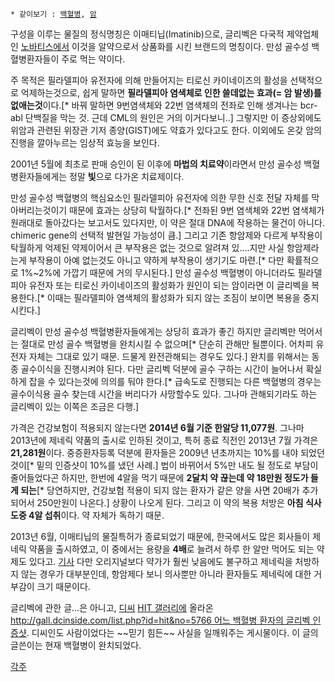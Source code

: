  * 같이보기 : [[백혈병]], [[암]]

구성을 이루는 물질의 정식명칭은 이매티닙(Imatinib)으로, 글리벡은 다국적 제약업체인 [[노바티스]]에서 이것을 알약으로서 상품화를 시킨 브랜드의 명칭이다. 만성 골수성 백혈병환자들이 주로 먹는 약이다.

주 목적은 필라델피아 유전자에 의해 만들어지는 티로신 카이네이즈의 활성을 선택적으로 억제하는것으로, 쉽게 말하면 '''필라델피아 염색체로 인한 쓸데없는 효과(= 암 발생)를 없애는것'''이다.[* 바꿔 말하면 9번염색체와 22번 염색체의 전좌로 인해 생겨나는 bcr-abl 단백질을 막는 것. 근데 CML의 원인은 거의 이거다보니..] 그렇지만 이 증상외에도 위암과 관련된 위장관 기저 종양(GIST)에도 약효가 있다고도 한다. 이외에도 온갖 암의 진행을 깔아누르는 임상적 효능을 보인다.

2001년 5월에 최초로 판매 승인이 된 이후에 '''마법의 치료약'''이라면서 만성 골수성 백혈병환자들에게는 정말 '''빛'''으로 다가온 치료제이다.

만성 골수성 백혈병의 핵심요소인 필라델피아 유전자에 의한 무한 신호 전달 자체를 막아버리는것이기 때문에 효과는 상당히 탁월하다.[* 전좌된 9번 염색체와 22번 염색체가 원래대로 돌아갔다는 보고서도 있다지만, 이 약은 절대 DNA에 작용하는 물건이 아니다. chimeric gene의 선택적 발현일 가능성이 큼.] 그리고 기존 항암제와 다르게 부작용이 탁월하게 억제된 약제이어서 큰 부작용은 없는 것으로 알려져 있....지만 사실 항암제라는게 부작용이 아예 없는것도 아니고 약하게 부작용이 생기기도 마련.[* 다만 확률적으로 1%~2%에 가깝기 때문에 거의 무시된다.] 
만성 골수성 백혈병이 아니더라도 필라델피아 유전자 또는 티로신 카이네이즈의 활성화가 원인이 되는 암이라면 이 글리벡을 복용한다.[* 이때는 필라델피아 염색체의 활성화가 되지 않는 조짐이 보이면 복용을 중지시킨다.]

글리벡이 만성 골수성 백혈병환자들에게는 상당히 효과가 좋긴 하지만 글리벡만 먹어서는 절대로 만성 골수 백혈병을 완치시킬 수 없으며[* 단순히 관해만 될뿐이다. 어차피 유전자 자체는 그대로 있기 때문. 드물게 완전관해되는 경우도 있다.] 완치를 위해서는 동종 골수이식을 진행시켜야 된다. 다만 글리벡 덕분에 골수 구하는 시간이 늘어나서 확실하게 잡을 수 있다는것에 의의를 둬야 한다.[* 급속도로 진행되는 다른 백혈병의 경우는 골수이식용 골수 찾는데 시간을 버리다가 사망할수도 있다. 그나마 관해되기라도 하는 글리벡이 있는 이쪽은 조금은 다행.]

가격은 건강보험이 적용되지 않는다면 '''2014년 6월 기준 한알당 11,077원'''. 그나마 2013년에 제네릭 약품의 출시로 인하된 것이고, 특허 종료 직전인 2013년 7월 가격은 '''21,281원'''이다. 중증환자등록 덕분에 환자들은 2009년 년초까지는 10%를 내야 되었던 것이[* 밑의 인증샷이 10%를 냈던 사례.] 법이 바뀌어서 5%만 내도 될 정도로 부담이 줄어들었다곤 하지만, 한번에 4알을 먹기 때문에 '''2달치 약 끊는데 약 18만원 정도가 들게 되는'''[* 당연하지만, 건강보험 적용이 되지 않는 환자가 같은 양을 사면 20배가 추가되어서 250만원이 나온다.] 상황이 나오게 된다. 그리고 이 약의 복용 처방은 '''아침 식사 도중 4알 섭취'''이다. 약 자체가 독하기 때문.

2013년 6월, 이매티닙의 물질특허가 종료되었기 때문에, 한국에서도 많은 회사들이 제네릭 약품을 출시하였고, 이 중에서는 용량을 '''4배'''로 늘려서 하루 한 알만 먹어도 되는 약제도 있다고. [http://www.mdtoday.co.kr/mdtoday/index.html?no=190440 기사] 다만 오리지널보다 약가가 훨씬 낮음에도 불구하고 제네릭을 처방하지 않는 경우가 대부분인데, 항암제다 보니 의사뿐만 아니라 환자들도 제네릭에 대한 거부감이 크기 때문이다.

글리벡에 관한 글...은 아니고, [[디씨]] [[HIT 갤러리]]에 올라온 [[http://gall.dcinside.com/list.php?id=hit&no=5766 어느 백혈병 환자의 글리벡 인증샷]]. 디씨인도 사람이었다는 ~~믿기 힘든~~ 사실을 일깨워주는 게시물이다. 이 글의 글쓴이는 현재 백혈병이 완치되었다.

[[각주]]
